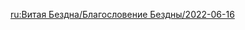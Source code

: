 {{Blessing of the Abyssal Moon
|name       = Matched
|phase      = Waning
|image      = Spiral Abyss Blessing 43.png
|details    = <li>After a character's Elemental Skill hits an opponent, that opponent's {{Color|bp|Physical and All Elemental RES will be decreased by 12%}} for 8s. Max 3 stacks. Stacks are counted independently.</li>
|time_start = 2022-06-16 04:00:00
|time_end   = 2022-07-01 03:59:59
}}

[[ru:Витая Бездна/Благословение Бездны/2022-06-16]]